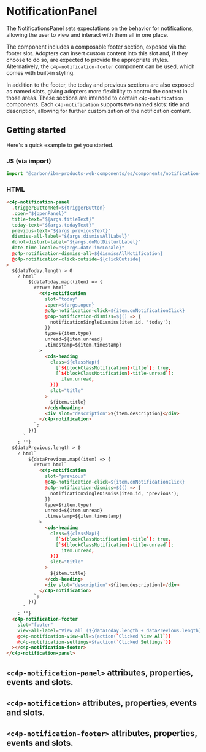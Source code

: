 
<Meta of={NotificationPanelStories} />

# NotificationPanel

The NotificationsPanel sets expectations on the behavior for notifications, allowing the user to view and interact with them all in one place.

The component includes a composable footer section, exposed via the footer slot. Adopters can insert custom content into this slot and, if they choose to do so, are expected to provide the appropriate styles. Alternatively, the `c4p-notification-footer` component can be used, which comes with built-in styling.

In addition to the footer, the today and previous sections are also exposed as named slots, giving adopters more flexibility to control the content in those areas. These sections are intended to contain `c4p-notification` components. Each `c4p-notification` supports two named slots: title and description, allowing for further customization of the notification content.

## Getting started

Here's a quick example to get you started.

### JS (via import)

```javascript
import '@carbon/ibm-products-web-components/es/components/notification-panel/index.js';
```

### HTML

```html
<c4p-notification-panel
  .triggerButtonRef=${triggerButton}
  .open="${openPanel}"
  title-text="${args.titleText}"
  today-text="${args.todayText}"
  previous-text="${args.previousText}"
  dismiss-all-label="${args.dismissAllLabel}"
  donot-disturb-label="${args.doNotDisturbLabel}"
  date-time-locale="${args.dateTimeLocale}"
  @c4p-notification-dismiss-all=${dismissAllNotification}
  @c4p-notification-click-outside=${clickOutside}
>
  ${dataToday.length > 0
    ? html`
        ${dataToday.map((item) => {
          return html`
            <c4p-notification
              slot="today"
              .open=${args.open}
              @c4p-notification-click=${item.onNotificationClick}
              @c4p-notification-dismiss=${() => {
                notificationSingleDismiss(item.id, 'today');
              }}
              type=${item.type}
              unread=${item.unread}
              .timestamp=${item.timestamp}
            >
              <cds-heading
                class=${classMap({
                  [`${blockClassNotification}-title`]: true,
                  [`${blockClassNotification}-title-unread`]:
                    item.unread,
                })}
                slot="title"
              >
                ${item.title}
              </cds-heading>
              <div slot="description">${item.description}</div>
            </c4p-notification>
          `;
        })}
      `
    : ''}
  ${dataPrevious.length > 0
    ? html`
        ${dataPrevious.map((item) => {
          return html`
            <c4p-notification
              slot="previous"
              @c4p-notification-click=${item.onNotificationClick}
              @c4p-notification-dismiss=${() => {
                notificationSingleDismiss(item.id, 'previous');
              }}
              type=${item.type}
              unread=${item.unread}
              .timestamp=${item.timestamp}
            >
              <cds-heading
                class=${classMap({
                  [`${blockClassNotification}-title`]: true,
                  [`${blockClassNotification}-title-unread`]:
                    item.unread,
                })}
                slot="title"
              >
                ${item.title}
              </cds-heading>
              <div slot="description">${item.description}</div>
            </c4p-notification>
          `;
        })}
      `
    : ''}
  <c4p-notification-footer
    slot="footer"
    view-all-label="View all (${dataToday.length + dataPrevious.length})"
    @c4p-notification-view-all=${action(`Clicked View All`)}
    @c4p-notification-settings=${action(`Clicked Settings`)}
  ></c4p-notification-footer>
</c4p-notification-panel>
```

## `<c4p-notification-panel>` attributes, properties, events and slots.

<ArgTypes of="c4p-notification-panel" />

## `<c4p-notification>` attributes, properties, events and slots.

<ArgTypes of="c4p-notification" />

## `<c4p-notification-footer>` attributes, properties, events and slots.

<ArgTypes of="c4p-notification-footer" />
